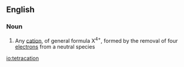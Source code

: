 ==English==

===Noun===
{{en-noun}}

# {{lb|en|chemistry}} Any [[cation]], of general formula X<sup>4+</sup>, formed by the removal of four [[electron]]s from a neutral species

[[io:tetracation]]